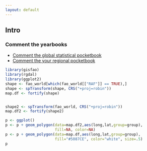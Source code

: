 ```yaml
---
layout: default
---
```


## Intro

### Comment the yearbooks

- [Comment the global statistical pocketbook](comment.html)
- [Comment the your regional pocketbook](comment_regional.html)



```r
library(gisfao)
library(rgdal)
library(ggplot2)
shape <- fao_world[which(fao_world[["RAF"]] == TRUE),]
shape <- spTransform(shape, CRS("+proj=robin"))
map.df <- fortify(shape)


shape2 <- spTransform(fao_world, CRS("+proj=robin"))
map.df2 <- fortify(shape2)

p <- ggplot()
p <- p + geom_polygon(data=map.df2,aes(long,lat,group=group), 
                      fill=NA, color=NA)
p <- p + geom_polygon(data=map.df,aes(long,lat,group=group), 
                      fill="#5087CE", color="white", size=.5)
p

```
